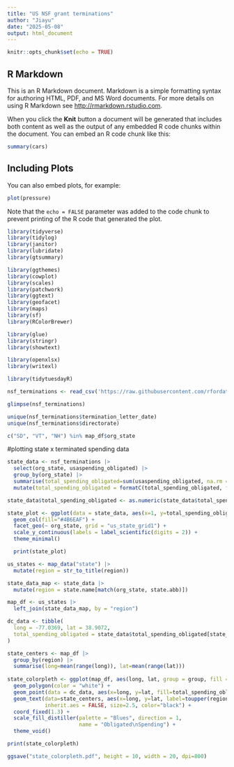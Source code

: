 ```yaml
---
title: "US NSF grant terminations"
author: "Jiayu"
date: "2025-05-08"
output: html_document
---
```


```r
knitr::opts_chunk$set(echo = TRUE)
```

## R Markdown

This is an R Markdown document. Markdown is a simple formatting syntax for authoring HTML, PDF, and MS Word documents. For more details on using R Markdown see <http://rmarkdown.rstudio.com>.

When you click the **Knit** button a document will be generated that includes both content as well as the output of any embedded R code chunks within the document. You can embed an R code chunk like this:

```r
summary(cars)
```

## Including Plots

You can also embed plots, for example:

```r
plot(pressure)
```

Note that the `echo = FALSE` parameter was added to the code chunk to prevent printing of the R code that generated the plot.
```r
library(tidyverse)
library(tidylog)
library(janitor)
library(lubridate)
library(gtsummary)

library(ggthemes)
library(cowplot)
library(scales)
library(patchwork)
library(ggtext)
library(geofacet)
library(maps)
library(sf)
library(RColorBrewer)

library(glue)
library(stringr)
library(showtext)

library(openxlsx)
library(writexl)

library(tidytuesdayR)
```
```r
nsf_terminations <- read_csv('https://raw.githubusercontent.com/rfordatascience/tidytuesday/main/data/2025/2025-05-06/nsf_terminations.csv')
```
```r
glimpse(nsf_terminations)
```
```r
unique(nsf_terminations$termination_letter_date)
unique(nsf_terminations$directorate)

```
```r
c("SD", "VT", "NH") %in% map_df$org_state
```
#plotting state x terminated spending data
```r
state_data <- nsf_terminations |>
  select(org_state, usaspending_obligated) |>
  group_by(org_state) |>
  summarise(total_spending_obligated=sum(usaspending_obligated, na.rm = TRUE)) |>
  mutate(total_spending_obligated = formatC(total_spending_obligated, format = "e", digits = 2))

state_data$total_spending_obligated <- as.numeric(state_data$total_spending_obligated)
```
```r

state_plot <- ggplot(data = state_data, aes(x=1, y=total_spending_obligated)) +
  geom_col(fill="#4B6EAF") +
  facet_geo(~ org_state, grid = "us_state_grid1") +
  scale_y_continuous(labels = label_scientific(digits = 2)) +
  theme_minimal()

  print(state_plot)
```
```r
us_states <- map_data("state") |>
  mutate(region = str_to_title(region))
```
```r
state_data_map <- state_data |>
  mutate(region = state.name[match(org_state, state.abb)])
```
```r
map_df <- us_states |>
  left_join(state_data_map, by = "region")
```
```r
dc_data <- tibble(
  long = -77.0369, lat = 38.9072,
  total_spending_obligated = state_data$total_spending_obligated[state_data$org_state=="DC"]
)
```
```r
state_centers <- map_df |>
  group_by(region) |>
  summarise(long=mean(range(long)), lat=mean(range(lat)))
  
state_colorpleth <- ggplot(map_df, aes(long, lat, group = group, fill = total_spending_obligated)) +
  geom_polygon(color = "white") +
  geom_point(data = dc_data, aes(x=long, y=lat, fill=total_spending_obligated), shape = 21, size = 4, color = "white", stroke = 0.5, inherit.aes = FALSE) +
  geom_text(data=state_centers, aes(x=long, y=lat, label=toupper(region)),
            inherit.aes = FALSE, size=2.5, color="black") +
  coord_fixed(1.3) +
  scale_fill_distiller(palette = "Blues", direction = 1,
                       name = "Obligated\nSpending") +
  theme_void()

print(state_colorpleth)
```
```r
ggsave("state_colorpleth.pdf", height = 10, width = 20, dpi=800)
```





